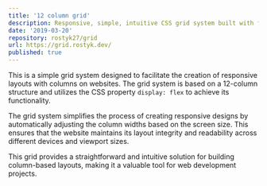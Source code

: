 ```yaml
---
title: '12 column grid'
description: Responsive, simple, intuitive CSS grid system built with flex.
date: '2019-03-20'
repository: rostyk27/grid
url: https://grid.rostyk.dev/
published: true
---
```


This is a simple grid system designed to facilitate the creation of responsive layouts with columns on websites. The grid system is based on a 12-column structure and utilizes the CSS property `display: flex` to achieve its functionality.

The grid system simplifies the process of creating responsive designs by automatically adjusting the column widths based on the screen size. This ensures that the website maintains its layout integrity and readability across different devices and viewport sizes.

This grid provides a straightforward and intuitive solution for building column-based layouts, making it a valuable tool for web development projects.
